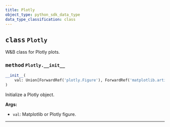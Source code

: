 ```yaml
---
title: Plotly
object_type: python_sdk_data_type
data_type_classification: class
---
```


<Card title="View the source code" href="https://github.com/wandb/wandb/blob/main/wandb/sdk/data_types/plotly.py" icon="github"/>




## <kbd>class</kbd> `Plotly`
W&B class for Plotly plots. 

### <kbd>method</kbd> `Plotly.__init__`

```python
__init__(
    val: Union[ForwardRef('plotly.Figure'), ForwardRef('matplotlib.artist.Artist')]
)
```

Initialize a Plotly object. 



**Args:**
 
 - `val`:  Matplotlib or Plotly figure. 




---


